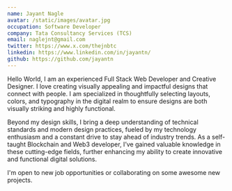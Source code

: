 ```yaml
---
name: Jayant Nagle
avatar: /static/images/avatar.jpg
occupation: Software Developer
company: Tata Consultancy Services (TCS)
email: naglejnt@gmail.com
twitter: https://www.x.com/thejnbtc
linkedin: https://www.linkedin.com/in/jayantn/
github: https://github.com/jayantn
---
```


Hello World, I am an experienced Full Stack Web Developer and Creative Designer. I love creating visually appealing and impactful designs that connect with people. I am specialized in thoughtfully selecting layouts, colors, and typography in the digital realm to ensure designs are both visually striking and highly functional.

Beyond my design skills, I bring a deep understanding of technical standards and modern design practices, fueled by my technology enthusiasm and a constant drive to stay ahead of industry trends. As a self-taught Blockchain and Web3 developer, I’ve gained valuable knowledge in these cutting-edge fields, further enhancing my ability to create innovative and functional digital solutions.

I'm open to new job opportunities or collaborating on some awesome new projects.
